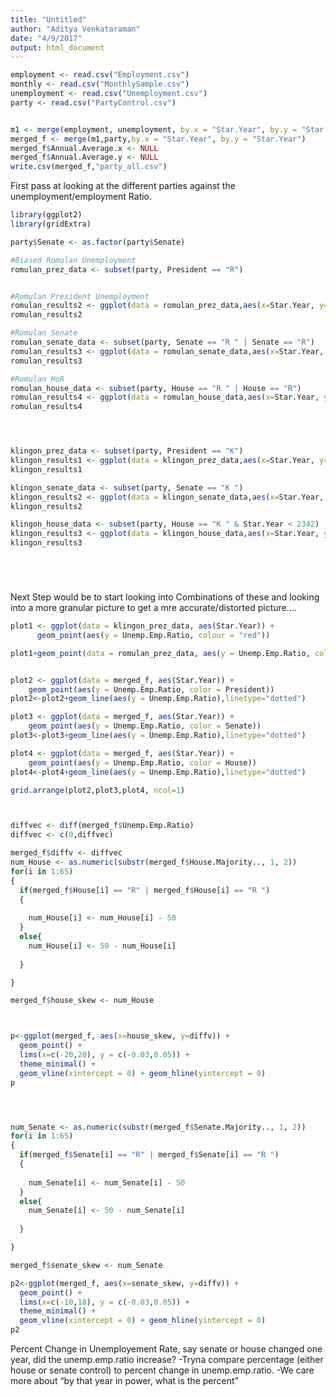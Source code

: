 ```yaml
---
title: "Untitled"
author: "Aditya Venkataraman"
date: "4/9/2017"
output: html_document
---
```


```r
employment <- read.csv("Employment.csv")
monthly <- read.csv("MonthlySample.csv")
unemployment <- read.csv("Unemployment.csv")
party <- read.csv("PartyControl.csv")


m1 <- merge(employment, unemployment, by.x = "Star.Year", by.y = "Star.Year")
merged_f <- merge(m1,party,by.x = "Star.Year", by.y = "Star.Year")
merged_f$Annual.Average.x <- NULL
merged_f$Annual.Average.y <- NULL
write.csv(merged_f,"party_all.csv")

```



First pass at looking at the different parties against the unemployment/employment Ratio. 

```r
library(ggplot2)
library(gridExtra)

party$Senate <- as.factor(party$Senate)

#Biased Romulan Unemployment
romulan_prez_data <- subset(party, President == "R")


#Romulan President Unemployment
romulan_results2 <- ggplot(data = romulan_prez_data,aes(x=Star.Year, y=Unemp.Emp.Ratio))+geom_line()
romulan_results2

#Romulan Senate
romulan_senate_data <- subset(party, Senate == "R " | Senate == "R")
romulan_results3 <- ggplot(data = romulan_senate_data,aes(x=Star.Year, y=Unemp.Emp.Ratio))+geom_line()
romulan_results3

#Romulan HoR
romulan_house_data <- subset(party, House == "R " | House == "R")
romulan_results4 <- ggplot(data = romulan_house_data,aes(x=Star.Year, y=Unemp.Emp.Ratio))+geom_line()
romulan_results4




klingon_prez_data <- subset(party, President == "K")
klingon_results1 <- ggplot(data = klingon_prez_data,aes(x=Star.Year, y=Unemp.Emp.Ratio))+geom_line()
klingon_results1

klingon_senate_data <- subset(party, Senate == "K ")
klingon_results2 <- ggplot(data = klingon_senate_data,aes(x=Star.Year, y=Unemp.Emp.Ratio))+geom_line()
klingon_results2

klingon_house_data <- subset(party, House == "K " & Star.Year < 2342)
klingon_results3 <- ggplot(data = klingon_house_data,aes(x=Star.Year, y=Unemp.Emp.Ratio))+geom_line()
klingon_results3






```


Next Step would be to start looking into Combinations of these and looking into a more granular picture to get a mre accurate/distorted picture....

```r


plot1 <- ggplot(data = klingon_prez_data, aes(Star.Year)) + 
      geom_point(aes(y = Unemp.Emp.Ratio, colour = "red"))

plot1+geom_point(data = romulan_prez_data, aes(y = Unemp.Emp.Ratio, colour = "blue"))


plot2 <- ggplot(data = merged_f, aes(Star.Year)) + 
    geom_point(aes(y = Unemp.Emp.Ratio, color = President))
plot2<-plot2+geom_line(aes(y = Unemp.Emp.Ratio),linetype="dotted")

plot3 <- ggplot(data = merged_f, aes(Star.Year)) + 
    geom_point(aes(y = Unemp.Emp.Ratio, color = Senate))
plot3<-plot3+geom_line(aes(y = Unemp.Emp.Ratio),linetype="dotted")

plot4 <- ggplot(data = merged_f, aes(Star.Year)) + 
    geom_point(aes(y = Unemp.Emp.Ratio, color = House))
plot4<-plot4+geom_line(aes(y = Unemp.Emp.Ratio),linetype="dotted")

grid.arrange(plot2,plot3,plot4, ncol=1)



diffvec <- diff(merged_f$Unemp.Emp.Ratio)
diffvec <- c(0,diffvec)

merged_f$diffv <- diffvec
num_House <- as.numeric(substr(merged_f$House.Majority.., 1, 2))
for(i in 1:65) 
{
  if(merged_f$House[i] == "R" | merged_f$House[i] == "R ")
  {
    
    num_House[i] <- num_House[i] - 50
  }
  else{
    num_House[i] <- 50 - num_House[i] 
    
  }

}

merged_f$house_skew <- num_House



p<-ggplot(merged_f, aes(x=house_skew, y=diffv)) +
  geom_point() +
  lims(x=c(-20,20), y = c(-0.03,0.05)) +
  theme_minimal() +  
  geom_vline(xintercept = 0) + geom_hline(yintercept = 0) 
p




num_Senate <- as.numeric(substr(merged_f$Senate.Majority.., 1, 2))
for(i in 1:65) 
{
  if(merged_f$Senate[i] == "R" | merged_f$Senate[i] == "R ")
  {
    
    num_Senate[i] <- num_Senate[i] - 50
  }
  else{
    num_Senate[i] <- 50 - num_Senate[i] 
    
  }

}

merged_f$senate_skew <- num_Senate

p2<-ggplot(merged_f, aes(x=senate_skew, y=diffv)) +
  geom_point() +
  lims(x=c(-10,18), y = c(-0.03,0.05)) +
  theme_minimal() +  
  geom_vline(xintercept = 0) + geom_hline(yintercept = 0) 
p2

```


Percent Change in Unemployement Rate, say senate or house changed one year, did the unemp.emp.ratio increase?
  -Tryna compare percentage (either house or senate control) to percent change in unemp.emp.ratio.
  -We care more about "by that year in power, what is the percent"
